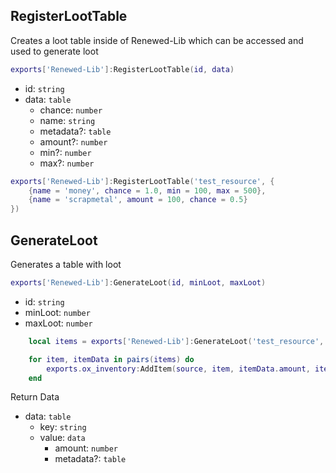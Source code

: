 ## RegisterLootTable

Creates a loot table inside of Renewed-Lib which can be accessed and used to generate loot

```lua
exports['Renewed-Lib']:RegisterLootTable(id, data)
```

- id: `string`
- data: `table`
  - chance: `number`
  - name: `string`
  - metadata?: `table`
  - amount?: `number`
  - min?: `number`
  - max?: `number`

```lua
exports['Renewed-Lib']:RegisterLootTable('test_resource', {
    {name = 'money', chance = 1.0, min = 100, max = 500},
    {name = 'scrapmetal', amount = 100, chance = 0.5}
})
```


## GenerateLoot

Generates a table with loot

```lua
exports['Renewed-Lib']:GenerateLoot(id, minLoot, maxLoot)
```

- id: `string`
- minLoot: `number`
- maxLoot: `number`


```lua
    local items = exports['Renewed-Lib']:GenerateLoot('test_resource', 1, 3)

    for item, itemData in pairs(items) do
        exports.ox_inventory:AddItem(source, item, itemData.amount, itemData.metadata)
    end
```

Return Data
- data: `table`
  - key: `string`
  - value: `data`
    - amount: `number`
    - metadata?: `table`